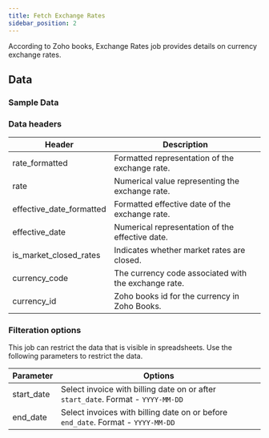 ```yaml
---
title: Fetch Exchange Rates 
sidebar_position: 2
---
```



 According to Zoho books, Exchange Rates job provides details on currency exchange rates.


<AddJob
  template="gsheet_zoho_books_db_get_exchange_rates"
/>


## Data

### Sample Data

<Gsheet
  src="https://docs.google.com/spreadsheets/d/1-gX-uq5YrTW-6gQJYM-mNXitEOfJLTiQCvPtV8CR1Yc/edit#gid=1351504632"
/>


### Data headers

| Header                       | Description                                              |
|------------------------------|----------------------------------------------------------|
| rate_formatted               | Formatted representation of the exchange rate.            |
| rate                         | Numerical value representing the exchange rate.           |
| effective_date_formatted     | Formatted effective date of the exchange rate.            |
| effective_date               | Numerical representation of the effective date.           |
| is_market_closed_rates       | Indicates whether market rates are closed.               |
| currency_code                | The currency code associated with the exchange rate.      |
| currency_id                  | Zoho books id for the currency in Zoho Books.        |




### Filteration options

This job can restrict the data that is visible in spreadsheets. Use the following parameters to restrict the data.

| Parameter | Options |
|----|----|
| start_date | Select invoice with billing date on or after `start_date`. Format - `YYYY-MM-DD` |
| end_date | Select invoices with billing date on or before `end_date`. Format - `YYYY-MM-DD` |



<!---
## Others

### Similar jobs

Similar sort of data can be achieved by using get accounting transaction job and filtering it by invoice type. 

### Reports that use this job

Here are some of the report templates that use this job: 
-->